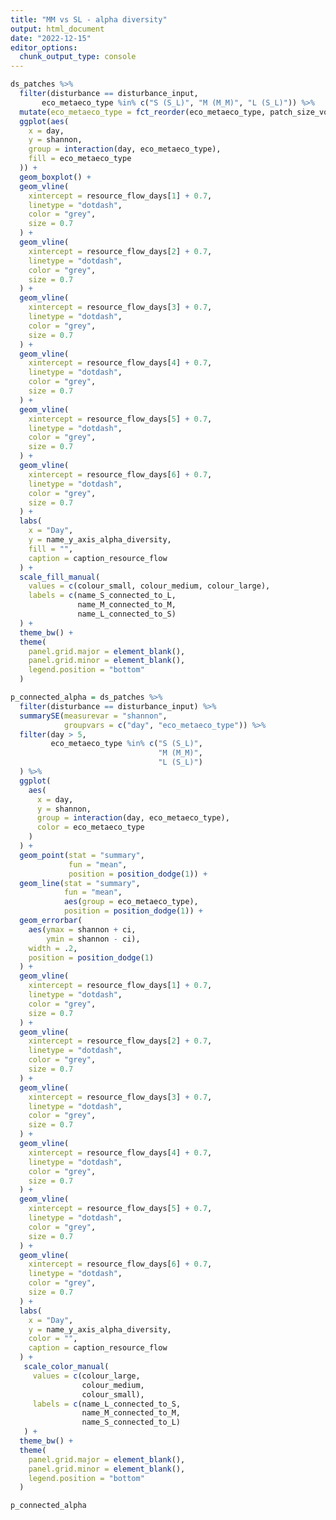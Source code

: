 ```yaml
---
title: "MM vs SL - alpha diversity"
output: html_document
date: "2022-12-15"
editor_options: 
  chunk_output_type: console
---
```


```r
ds_patches %>%
  filter(disturbance == disturbance_input,
       eco_metaeco_type %in% c("S (S_L)", "M (M_M)", "L (S_L)")) %>%
  mutate(eco_metaeco_type = fct_reorder(eco_metaeco_type, patch_size_volume)) %>%
  ggplot(aes(
    x = day,
    y = shannon,
    group = interaction(day, eco_metaeco_type),
    fill = eco_metaeco_type
  )) +
  geom_boxplot() +
  geom_vline(
    xintercept = resource_flow_days[1] + 0.7,
    linetype = "dotdash",
    color = "grey",
    size = 0.7
  ) +
  geom_vline(
    xintercept = resource_flow_days[2] + 0.7,
    linetype = "dotdash",
    color = "grey",
    size = 0.7
  ) +
  geom_vline(
    xintercept = resource_flow_days[3] + 0.7,
    linetype = "dotdash",
    color = "grey",
    size = 0.7
  ) +
  geom_vline(
    xintercept = resource_flow_days[4] + 0.7,
    linetype = "dotdash",
    color = "grey",
    size = 0.7
  ) +
  geom_vline(
    xintercept = resource_flow_days[5] + 0.7,
    linetype = "dotdash",
    color = "grey",
    size = 0.7
  ) +
  geom_vline(
    xintercept = resource_flow_days[6] + 0.7,
    linetype = "dotdash",
    color = "grey",
    size = 0.7
  ) +
  labs(
    x = "Day",
    y = name_y_axis_alpha_diversity,
    fill = "",
    caption = caption_resource_flow
  ) +
  scale_fill_manual(
    values = c(colour_small, colour_medium, colour_large),
    labels = c(name_S_connected_to_L,
               name_M_connected_to_M,
               name_L_connected_to_S)
  ) +
  theme_bw() +
  theme(
    panel.grid.major = element_blank(),
    panel.grid.minor = element_blank(),
    legend.position = "bottom"
  )
```

```r
p_connected_alpha = ds_patches %>%
  filter(disturbance == disturbance_input) %>%
  summarySE(measurevar = "shannon", 
            groupvars = c("day", "eco_metaeco_type")) %>%
  filter(day > 5,
         eco_metaeco_type %in% c("S (S_L)", 
                                 "M (M_M)", 
                                 "L (S_L)")
  ) %>%
  ggplot(
    aes(
      x = day,
      y = shannon,
      group = interaction(day, eco_metaeco_type),
      color = eco_metaeco_type
    )
  ) +
  geom_point(stat = "summary", 
             fun = "mean",
             position = position_dodge(1)) +
  geom_line(stat = "summary",
            fun = "mean",
            aes(group = eco_metaeco_type),
            position = position_dodge(1)) +
  geom_errorbar(
    aes(ymax = shannon + ci,
        ymin = shannon - ci),
    width = .2,
    position = position_dodge(1)
  ) +
  geom_vline(
    xintercept = resource_flow_days[1] + 0.7,
    linetype = "dotdash",
    color = "grey",
    size = 0.7
  ) +
  geom_vline(
    xintercept = resource_flow_days[2] + 0.7,
    linetype = "dotdash",
    color = "grey",
    size = 0.7
  ) +
  geom_vline(
    xintercept = resource_flow_days[3] + 0.7,
    linetype = "dotdash",
    color = "grey",
    size = 0.7
  ) +
  geom_vline(
    xintercept = resource_flow_days[4] + 0.7,
    linetype = "dotdash",
    color = "grey",
    size = 0.7
  ) +
  geom_vline(
    xintercept = resource_flow_days[5] + 0.7,
    linetype = "dotdash",
    color = "grey",
    size = 0.7
  ) +
  geom_vline(
    xintercept = resource_flow_days[6] + 0.7,
    linetype = "dotdash",
    color = "grey",
    size = 0.7
  ) +
  labs(
    x = "Day",
    y = name_y_axis_alpha_diversity,
    color = "",
    caption = caption_resource_flow
  ) +
   scale_color_manual(
     values = c(colour_large,
                colour_medium,
                colour_small),
     labels = c(name_L_connected_to_S,
                name_M_connected_to_M,
                name_S_connected_to_L)
   ) +
  theme_bw() +
  theme(
    panel.grid.major = element_blank(),
    panel.grid.minor = element_blank(),
    legend.position = "bottom"
  )

p_connected_alpha
```